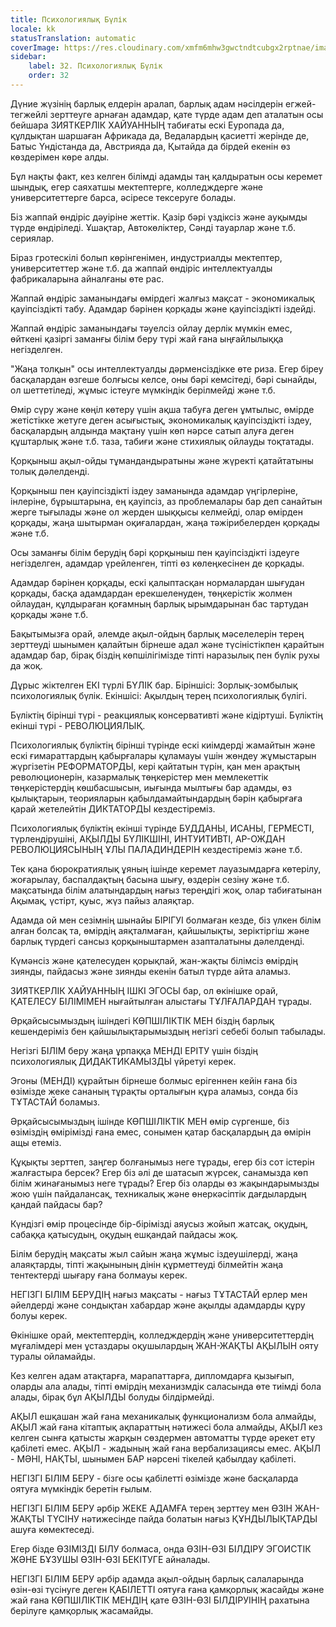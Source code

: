 ```yaml
---
title: Психологиялық Бүлік
locale: kk
statusTranslation: automatic
coverImage: https://res.cloudinary.com/xmfm6mhw3gwctndtcubgx2rptnae/image/upload/v1740337243/small_cover_educacion_fundamental_a051170f1c.webp
sidebar:
    label: 32. Психологиялық Бүлік
    order: 32
---
```

Дүние жүзінің барлық елдерін аралап, барлық адам нәсілдерін егжей-тегжейлі зерттеуге арнаған адамдар, қате түрде адам деп аталатын осы бейшара ЗИЯТКЕРЛІК ХАЙУАННЫҢ табиғаты ескі Еуропада да, құлдықтан шаршаған Африкада да, Ведалардың қасиетті жерінде де, Батыс Үндістанда да, Австрияда да, Қытайда да бірдей екенін өз көздерімен көре алды.

Бұл нақты факт, кез келген білімді адамды таң қалдыратын осы керемет шындық, егер саяхатшы мектептерге, колледждерге және университеттерге барса, әсіресе тексеруге болады.

Біз жаппай өндіріс дәуіріне жеттік. Қазір бәрі үздіксіз және ауқымды түрде өндіріледі. Ұшақтар, Автокөліктер, Сәнді тауарлар және т.б. сериялар.

Біраз гротескілі болып көрінгенімен, индустриалды мектептер, университеттер және т.б. да жаппай өндіріс интеллектуалды фабрикаларына айналғаны өте рас.

Жаппай өндіріс заманындағы өмірдегі жалғыз мақсат - экономикалық қауіпсіздікті табу. Адамдар бәрінен қорқады және қауіпсіздікті іздейді.

Жаппай өндіріс заманындағы тәуелсіз ойлау дерлік мүмкін емес, өйткені қазіргі заманғы білім беру түрі жай ғана ыңғайлылыққа негізделген.

"Жаңа толқын" осы интеллектуалды дәрменсіздікке өте риза. Егер біреу басқалардан өзгеше болғысы келсе, оны бәрі кемсітеді, бәрі сынайды, ол шеттетіледі, жұмыс істеуге мүмкіндік берілмейді және т.б.

Өмір сүру және көңіл көтеру үшін ақша табуға деген ұмтылыс, өмірде жетістікке жетуге деген асығыстық, экономикалық қауіпсіздікті іздеу, басқалардың алдында мақтану үшін көп нәрсе сатып алуға деген құштарлық және т.б. таза, табиғи және стихиялық ойлауды тоқтатады.

Қорқыныш ақыл-ойды тұмандандыратыны және жүректі қатайтатыны толық дәлелденді.

Қорқыныш пен қауіпсіздікті іздеу заманында адамдар үңгірлеріне, інлеріне, бұрыштарына, ең қауіпсіз, аз проблемалары бар деп санайтын жерге тығылады және ол жерден шыққысы келмейді, олар өмірден қорқады, жаңа шытырман оқиғалардан, жаңа тәжірибелерден қорқады және т.б.

Осы заманғы білім берудің бәрі қорқыныш пен қауіпсіздікті іздеуге негізделген, адамдар үрейленген, тіпті өз көлеңкесінен де қорқады.

Адамдар бәрінен қорқады, ескі қалыптасқан нормалардан шығудан қорқады, басқа адамдардан ерекшеленуден, төңкерістік жолмен ойлаудан, құлдыраған қоғамның барлық ырымдарынан бас тартудан қорқады және т.б.

Бақытымызға орай, әлемде ақыл-ойдың барлық мәселелерін терең зерттеуді шынымен қалайтын бірнеше адал және түсіністікпен қарайтын адамдар бар, бірақ біздің көпшілігімізде тіпті наразылық пен бүлік рухы да жоқ.

Дұрыс жіктелген ЕКІ түрлі БҮЛІК бар. Біріншісі: Зорлық-зомбылық психологиялық бүлік. Екіншісі: Ақылдың терең психологиялық бүлігі.

Бүліктің бірінші түрі - реакциялық консервативті және кідіртуші. Бүліктің екінші түрі - РЕВОЛЮЦИЯЛЫҚ.

Психологиялық бүліктің бірінші түрінде ескі киімдерді жамайтын және ескі ғимараттардың қабырғалары құламауы үшін жөндеу жұмыстарын жүргізетін РЕФОРМАТОРДЫ, кері қайтатын түрін, қан мен арақтың революционерін, казармалық төңкерістер мен мемлекеттік төңкерістердің көшбасшысын, иығында мылтығы бар адамды, өз қылықтарын, теорияларын қабылдамайтындардың бәрін қабырғаға қарай жетелейтін ДИКТАТОРДЫ кездестіреміз.

Психологиялық бүліктің екінші түрінде БУДДАНЫ, ИСАНЫ, ГЕРМЕСТІ, түрлендірушіні, АҚЫЛДЫ БҮЛІКШІНІ, ИНТУИТИВТІ, АР-ОЖДАН РЕВОЛЮЦИЯСЫНЫҢ ҰЛЫ ПАЛАДИНДЕРІН кездестіреміз және т.б.

Тек қана бюрократиялық ұяның ішінде керемет лауазымдарға көтерілу, жоғарылау, баспалдақтың басына шығу, өздерін сезіну және т.б. мақсатында білім алатындардың нағыз тереңдігі жоқ, олар табиғатынан Ақымақ, үстірт, қуыс, жүз пайыз алаяқтар.

Адамда ой мен сезімнің шынайы БІРІГУІ болмаған кезде, біз үлкен білім алған болсақ та, өмірдің аяқталмаған, қайшылықты, зеріктіргіш және барлық түрдегі сансыз қорқыныштармен азапталатыны дәлелденді.

Күмәнсіз және қателесуден қорықпай, жан-жақты білімсіз өмірдің зиянды, пайдасыз және зиянды екенін батыл түрде айта аламыз.

ЗИЯТКЕРЛІК ХАЙУАННЫҢ ІШКІ ЭГОСЫ бар, ол өкінішке орай, ҚАТЕЛЕСУ БІЛІМІМЕН нығайтылған алыстағы ТҰЛҒАЛАРДАН тұрады.

Әрқайсысымыздың ішіндегі КӨПШІЛІКТІК МЕН біздің барлық кешендеріміз бен қайшылықтарымыздың негізгі себебі болып табылады.

Негізгі БІЛІМ беру жаңа ұрпаққа МЕНДІ ЕРІТУ үшін біздің психологиялық ДИДАКТИКАМЫЗДЫ үйретуі керек.

Эгоны (МЕНДІ) құрайтын бірнеше болмыс ерігеннен кейін ғана біз өзімізде жеке сананың тұрақты орталығын құра аламыз, сонда біз ТҰТАСТАЙ боламыз.

Әрқайсысымыздың ішінде КӨПШІЛІКТІК МЕН өмір сүргенше, біз өзіміздің өмірімізді ғана емес, сонымен қатар басқалардың да өмірін ащы етеміз.

Құқықты зерттеп, заңгер болғанымыз неге тұрады, егер біз сот істерін жалғастыра берсек? Егер біз әлі де шатасып жүрсек, санамызда көп білім жинағанымыз неге тұрады? Егер біз оларды өз жақындарымызды жою үшін пайдалансақ, техникалық және өнеркәсіптік дағдылардың қандай пайдасы бар?

Күндізгі өмір процесінде бір-бірімізді аяусыз жойып жатсақ, оқудың, сабаққа қатысудың, оқудың ешқандай пайдасы жоқ.

Білім берудің мақсаты жыл сайын жаңа жұмыс іздеушілерді, жаңа алаяқтарды, тіпті жақынының дінін құрметтеуді білмейтін жаңа тентектерді шығару ғана болмауы керек.

НЕГІЗГІ БІЛІМ БЕРУДІҢ нағыз мақсаты - нағыз ТҰТАСТАЙ ерлер мен әйелдерді және сондықтан хабардар және ақылды адамдарды құру болуы керек.

Өкінішке орай, мектептердің, колледждердің және университеттердің мұғалімдері мен ұстаздары оқушылардың ЖАН-ЖАҚТЫ АҚЫЛЫН ояту туралы ойламайды.

Кез келген адам атақтарға, марапаттарға, дипломдарға қызығып, оларды ала алады, тіпті өмірдің механизмдік саласында өте тиімді бола алады, бірақ бұл АҚЫЛДЫ болуды білдірмейді.

АҚЫЛ ешқашан жай ғана механикалық функционализм бола алмайды, АҚЫЛ жай ғана кітаптық ақпараттың нәтижесі бола алмайды, АҚЫЛ кез келген сынға қатысты жарқын сөздермен автоматты түрде әрекет ету қабілеті емес. АҚЫЛ - жадының жай ғана вербализациясы емес. АҚЫЛ - МӘНІ, НАҚТЫ, шынымен БАР нәрсені тікелей қабылдау қабілеті.

НЕГІЗГІ БІЛІМ БЕРУ - бізге осы қабілетті өзімізде және басқаларда оятуға мүмкіндік беретін ғылым.

НЕГІЗГІ БІЛІМ БЕРУ әрбір ЖЕКЕ АДАМҒА терең зерттеу мен ӨЗІН ЖАН-ЖАҚТЫ ТҮСІНУ нәтижесінде пайда болатын нағыз ҚҰНДЫЛЫҚТАРДЫ ашуға көмектеседі.

Егер бізде ӨЗІМІЗДІ БІЛУ болмаса, онда ӨЗІН-ӨЗІ БІЛДІРУ ЭГОИСТІК ЖӘНЕ БҰЗУШЫ ӨЗІН-ӨЗІ БЕКІТУГЕ айналады.

НЕГІЗГІ БІЛІМ БЕРУ әрбір адамда ақыл-ойдың барлық салаларында өзін-өзі түсінуге деген ҚАБІЛЕТТІ оятуға ғана қамқорлық жасайды және жай ғана КӨПШІЛІКТІК МЕНДІҢ қате ӨЗІН-ӨЗІ БІЛДІРУІНІҢ рахатына берілуге қамқорлық жасамайды.

